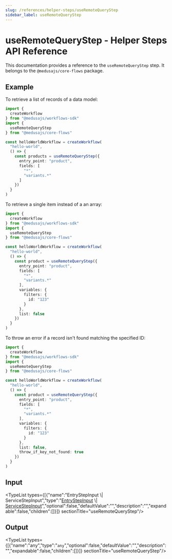 ```yaml
---
slug: /references/helper-steps/useRemoteQueryStep
sidebar_label: useRemoteQueryStep
---
```



# useRemoteQueryStep - Helper Steps API Reference

This documentation provides a reference to the `useRemoteQueryStep` step. It belongs to the `@medusajs/core-flows` package.

## Example

To retrieve a list of records of a data model:

```ts
import { 
  createWorkflow
} from "@medusajs/workflows-sdk"
import {
  useRemoteQueryStep
} from "@medusajs/core-flows"

const helloWorldWorkflow = createWorkflow(
  "hello-world",
  () => {
    const products = useRemoteQueryStep({
      entry_point: "product",
      fields: [
        "*",
        "variants.*"
      ]
    })
  }
)
```

To retrieve a single item instead of a an array:

```ts
import { 
  createWorkflow
} from "@medusajs/workflows-sdk"
import {
  useRemoteQueryStep
} from "@medusajs/core-flows"

const helloWorldWorkflow = createWorkflow(
  "hello-world",
  () => {
    const product = useRemoteQueryStep({
      entry_point: "product",
      fields: [
        "*",
        "variants.*"
      ],
      variables: {
        filters: {
          id: "123"
        }
      },
      list: false
    })
  }
)
```

To throw an error if a record isn't found matching the specified ID:

```ts
import { 
  createWorkflow
} from "@medusajs/workflows-sdk"
import {
  useRemoteQueryStep
} from "@medusajs/core-flows"

const helloWorldWorkflow = createWorkflow(
  "hello-world",
  () => {
    const product = useRemoteQueryStep({
      entry_point: "product",
      fields: [
        "*",
        "variants.*"
      ],
      variables: {
        filters: {
          id: "123"
        }
      },
      list: false,
      throw_if_key_not_found: true
    })
  }
)
```

## Input

<TypeList types={[{"name":"EntryStepInput \\| ServiceStepInput","type":"[EntryStepInput](../../interfaces/helper_steps.EntryStepInput/page.mdx) \\| [ServiceStepInput](../../interfaces/helper_steps.ServiceStepInput/page.mdx)","optional":false,"defaultValue":"","description":"","expandable":false,"children":[]}]}  sectionTitle="useRemoteQueryStep"/>

## Output

<TypeList types={[{"name":"any","type":"`any`","optional":false,"defaultValue":"","description":"","expandable":false,"children":[]}]}  sectionTitle="useRemoteQueryStep"/>
